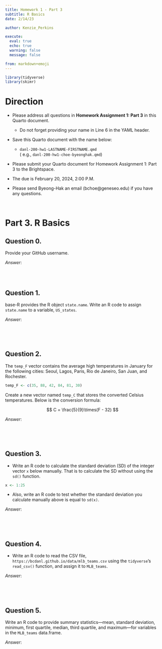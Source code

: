 ```yaml
---
title: Homework 1 - Part 3
subtitle: R Basics
date: 2/14/23

author: Kenzie_Perkins

execute: 
  eval: true
  echo: true
  warning: false
  message: false

from: markdown+emoji
---
```


```r
library(tidyverse)
library(skimr)
```

# Direction
- Please address all questions in **Homework Assignment 1: Part 3** in this Quarto document.
  - Do not forget providing your name in Line 6 in the YAML header.

- Save this Quarto document with the name below:
  - `danl-200-hw1-LASTNAME-FIRSTNAME.qmd`\
  ( e.g., `danl-200-hw1-choe-byeonghak.qmd`)

- Please submit your Quarto document for Homework Assignment 1: Part 3 to the Brightspace.

- The due is February 20, 2024, 2:00 P.M.

- Please send Byeong-Hak an email (bchoe@geneseo.edu) if you have any questions.


<br>

# Part 3. R Basics

## Question 0.
Provide your GitHub username.

*Answer*:



<br><br>


## Question 1.
base-R provides the R object `state.name`. Write an R code to assign `state.name` to a variable, `US_states`.

*Answer*:
```r

```

<br><br>

## Question 2.
The `temp_F` vector contains the average high temperatures in January for the following cities: Seoul, Lagos, Paris, Rio de Janeiro, San Juan, and Rochester.

```r
temp_F <- c(35, 88, 42, 84, 81, 30)
```

Create a new vector named `temp_C` that stores the converted Celsius temperatures. Below is the conversion formula:

$$
C = \frac{5}{9}\times(F - 32)
$$

*Answer*:
```r

```

<br><br>


## Question 3.
- Write an R code to calculate the standard deviation (SD) of the integer vector `x` below manually. That is to calculate the SD without using the `sd()` function.

```r
x <- 1:25
```

- Also, write an R code to test whether the standard deviation you calculate manually above is equal to `sd(x)`.



*Answer*:
```r


```

<br><br>


## Question 4.
- Write an R code to read the CSV file, `https://bcdanl.github.io/data/mlb_teams.csv` using the `tidyverse`'s `read_csv()` function, and assign it to `MLB_teams`.

*Answer*:
```r

```

<br><br>


## Question 5.
Write an R code to provide summary statistics---mean, standard deviation, minimum, first quartile, median, third quartile, and maximum---for variables in the `MLB_teams` data.frame.

*Answer*:
```r

```

<br><br><br>


